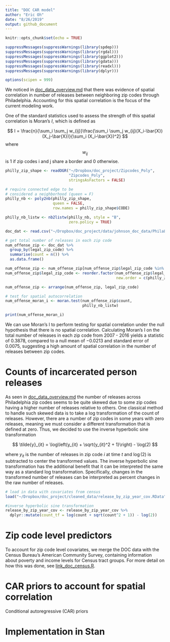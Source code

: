 ```yaml
---
title: "DOC CAR model"
author: "Eric Oh"
date: "8/26/2019"
output: github_document
---
```


```r
knitr::opts_chunk$set(echo = TRUE)
```

```r
suppressMessages(suppressWarnings(library(spdep)))
suppressMessages(suppressWarnings(library(rgdal)))
suppressMessages(suppressWarnings(library(ggplot2)))
suppressMessages(suppressWarnings(library(gdata)))
suppressMessages(suppressWarnings(library(readxl)))
suppressMessages(suppressWarnings(library(dplyr)))

options(scipen = 999)
```

We noticed in [doc_data_overview.md](https://github.com/ericoh17/doc_project/blob/master/doc_data_overview.md) that there was evidence of spatial correlation in number of releases between neighboring zip codes through Philadelphia. Accounting for this spatial correlation is the focus of the current modeling work. 

One of the standard statistics used to assess the strength of this spatial correlation is Moran's $I$, which is defined as

$$
I = \frac{n}{\sum_i \sum_j w_{ij}}\frac{\sum_i \sum_j w_{ij}(X_i-\bar{X})(X_j-\bar{X})}{\sum_i (X_i-\bar{X})^2}
$$
where $$w_{ij}$$ is 1 if zip codes i and j share a border and 0 otherwise. 

```r
philly_zip_shape <- readOGR("~/Dropbox/doc_project/Zipcodes_Poly",
                            "Zipcodes_Poly",
                            stringsAsFactors = FALSE)

# require connected edge to be
# considered a neighborhood (queen = F)
philly_nb <- poly2nb(philly_zip_shape,
                     queen = FALSE,
                     row.names = philly_zip_shape$CODE)

philly_nb_listw <- nb2listw(philly_nb, style = "B",
                            zero.policy = TRUE)

doc_dat <- read.csv("~/Dropbox/doc_project/data/johnson_doc_data/PhilaLegalZip-Table 1.csv")

# get total number of releases in each zip code
num_offense_zip <- doc_dat %>%
  group_by(legal_zip_code) %>%
  summarise(count = n()) %>%
  as.data.frame()

num_offense_zip <- num_offense_zip[num_offense_zip$legal_zip_code %in% philly_zip_shape$CODE,]
num_offense_zip$legal_zip_code <- reorder.factor(num_offense_zip$legal_zip_code,
                                                 new.order = c(philly_zip_shape$CODE))

num_offense_zip <- arrange(num_offense_zip, legal_zip_code)

# test for spatial autocorrelation
num_offense_moran_i <- moran.test(num_offense_zip$count,
                                  philly_nb_listw)

print(num_offense_moran_i)

```

We can use Moran's I to perform testing for spatial correlation under the null hypothesis that there is no spatial correlation. Calculating Moran's I on the total number of releases in each zip code from 2007 - 2016 yields a statistic of $0.3878$, compared to a null mean of $-0.0213$ and standard error of $0.0075$, suggesting a high amount of spatial correlation in the number of releases between zip codes. 

# Counts of incarcerated person releases

As seen in [doc_data_overview.md](https://github.com/ericoh17/doc_project/blob/master/doc_data_overview.md) the number of releases across Philadelphia zip codes seems to be quite skewed due to some zip codes having a higher number of releases relative to others. One classical method to handle such skewed data is to take a log transformation of the count of releases. However, there are a number of zip codes in some years with zero releases, meaning we must consider a different transformation that is defined at zero. Thus, we decided to use the inverse hyperbolic sine transformation

$$
\tilde{y}_{it} = \log\left(y_{it} + \sqrt{y_{it}^2 + 1}\right) - \log(2)
$$

where $y_{it}$ is the number of releases in zip code $i$ at time $t$ and $\log(2)$ is subtracted to center the transformed values. The inverse hyperbolic sine transformation has the additional benefit that it can be interpreted the same way as a standard log transformation. Specifically, changes in the transformed number of releases can be interpreted as percent changes in the raw number of releases. 

```r
# load in data with covariates from census
load("~/Dropbox/doc_project/cleaned_data/release_by_zip_year_cov.RData")

#inverse hyperbolic sine transformation
release_by_zip_year_cov <- release_by_zip_year_cov %>%
  dplyr::mutate(count_tf = log(count + sqrt(count^2 + 1)) - log(2))

```


# Zip code level predictors

To account for zip code level covariates, we merge the DOC data with the Census Bureau's American Community Survey, containing information about poverty and income levels for Census tract groups. For more detail on how this was done, see [link_doc_census.R](https://github.com/ericoh17/doc_project/blob/master/link_doc_census.R). 


# CAR priors to account for spatial correlation

Conditional autoregressive (CAR) priors 

# Implementation in Stan






